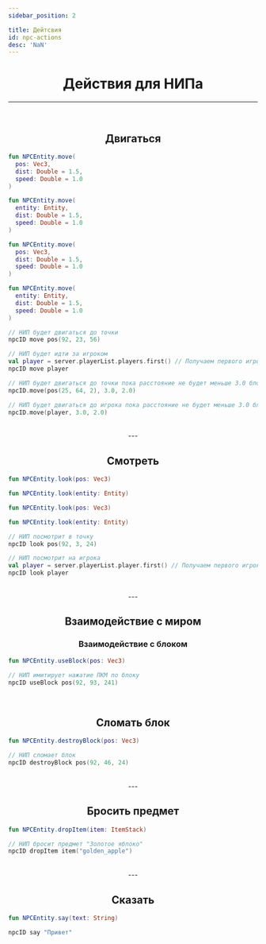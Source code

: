 ```yaml
---
sidebar_position: 2

title: Дейтсвия
id: npc-actions
desc: 'NaN'
---
```



<div align="center">

# Действия для НИПа

---

<br />

## Двигаться

<div align="left" id="dont-copy">

<div id="ver-full">

<div style={{ "display": "flex" }}>
  <div style={{ "align-items": "flex-start", "width": "100%", "margin-right": "5px" }}>
  
  ```kts title="Функция по позиции"
  fun NPCEntity.move(
    pos: Vec3,
    dist: Double = 1.5,
    speed: Double = 1.0
  )
  ```
  
  </div>
  <div style={{ "align-items": "flex-end", "width": "100%", "margin-left": "5px" }}>
  
  ```kts title="Функция по сущности"
  fun NPCEntity.move(
    entity: Entity,
    dist: Double = 1.5,
    speed: Double = 1.0
  )
  ```
  
  </div>
</div>
</div>

<div id="ver-cut">

```kts title="Функция по позиции"
fun NPCEntity.move(
  pos: Vec3,
  dist: Double = 1.5,
  speed: Double = 1.0
)
```
```kts title="Функция по сущности"
fun NPCEntity.move(
  entity: Entity,
  dist: Double = 1.5,
  speed: Double = 1.0
)
```

</div>

```kts title="Примеры"
// НИП будет двигаться до точки
npcID move pos(92, 23, 56)

// НИП будет идти за игроком
val player = server.playerList.players.first() // Получаем первого игрока из списка
npcID move player

// НИП будет двигаться до точки пока расстояние не будет меньше 3.0 блоков, со скоростью 2.0
npcID.move(pos(25, 64, 2), 3.0, 2.0)

// НИП будет двигаться до игрока пока расстояние не будет меньше 3.0 блоков, со скоростью 2.0
npcID.move(player, 3.0, 2.0)
```

</div>

<br />
---
<br />

## Смотреть

<div align="left" id="dont-copy">

<div id="ver-full">

<div style={{ "display": "flex" }}>
  <div style={{ "align-items": "flex-start", "width": "100%", "margin-right": "5px" }}>
  
  ```kts title="Функция по позиции"
  fun NPCEntity.look(pos: Vec3)
  ```
  
  </div>
  <div style={{ "align-items": "flex-end", "width": "100%", "margin-left": "5px" }}>
  
  ```kts title="Функция по сущности"
  fun NPCEntity.look(entity: Entity)
  ```
  
  </div>
</div>
</div>

<div id="ver-cut">

```kts title="Функция по позиции"
fun NPCEntity.look(pos: Vec3)
```
```kts title="Функция по сущности"
fun NPCEntity.look(entity: Entity)
```

</div>

```kts title="Пример"
// НИП посмотрит в точку
npcID look pos(92, 3, 24)

// НИП посмотрит на игрока
val player = server.playerList.player.first() // Получаем первого игрока из списка
npcID look player
```

</div>

<br />
---
<br />

## Взаимодействие с миром

### Взаимодействие с блоком

<div align="left" id="dont-copy">

```kts title="Функция"
fun NPCEntity.useBlock(pos: Vec3)
```
```kts title="Пример"
// НИП имитирует нажатие ПКМ по блоку
npcID useBlock pos(92, 93, 241)
```

</div>

<br />

## Сломать блок

<div align="left" id="dont-copy">

```kts title="Функция"
fun NPCEntity.destroyBlock(pos: Vec3)
```
```kts title="Пример"
// НИП сломает блок
npcID destroyBlock pos(92, 46, 24)
```

</div>

<br />
---
<br />

## Бросить предмет

<div align="left" id="dont-copy">

```kts title="Функция"
fun NPCEntity.dropItem(item: ItemStack)
```
```kts title="Пример"
// НИП бросит предмет "Золотое яблоко"
npcID dropItem item("golden_apple")
```

</div>

<br />
---
<br />

## Сказать

<div align="left" id="dont-copy">

```kts title="Функция"
fun NPCEntity.say(text: String)
```
```kts title="Пример"
npcID say "Привет"
```

</div>

</div>
